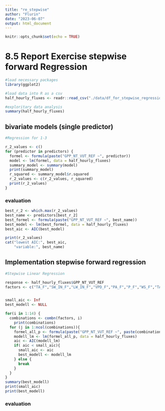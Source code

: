 ---
title: "re_stepwise"
author: "Flurin"
date: "2023-06-07"
output: html_document
---

```{r setup, include=FALSE}
knitr::opts_chunk$set(echo = TRUE)
```

# 8.5 Report Exercise stepwise forward Regression

```{r include=FALSE}
#load necessary packages
library(ggplot2)

#load data into R as a csv
half_hourly_fluxes <- readr::read_csv("./data/df_for_stepwise_regression.csv")

#exploritary data analysis
summary(half_hourly_fluxes)
```

## bivariate models (single predictor)

```{r include=FALSE}
#Regression for 1-3

r_2_values <- c()
for (predictor in predictors) {
  formel <- formula(paste("GPP_NT_VUT_REF ~", predictor))
  model <- lm(formel, data = half_hourly_fluxes)
  summary_model <- summary(model)
  print(summary_model)
  r_squared <- summary_model$r.squared
  r_2_values <- c(r_2_values, r_squared)
  print(r_2_values)
}

```

### evaluation

```{r}
best_r_2 <- which.max(r_2_values)
best_name <- predictors[best_r_2]
best_formel <- formula(paste("GPP_NT_VUT_REF ~", best_name))
best_model <- lm(best_formel, data = half_hourly_fluxes)
best_aic <- AIC(best_model)

print(r_2_values)
cat("lowest AIC:", best_aic,
    "variable:", best_name)
```

## Implementation stepwise forward regression

```{r}
#Stepwise Linear Regression

response <- half_hourly_fluxes$GPP_NT_VUT_REF
factors <- c("TA_F","SW_IN_F","LW_IN_F","VPD_F","PA_F","P_F","WS_F","TA_F_MDS","SW_IN_F_MDS","LW_IN_F_MDS","VPD_F_MDS","CO2_F_MDS","PPFD_IN","GPP_NT_VUT_REF","USTAR")


small_aic <- Inf
best_modell <- NULL

for(i in 1:14) {
  combinations <- combn(factors, i)
    print(combinations)
  for (j in 1:ncol(combinations)){
    formel_all_p <- formula(paste("GPP_NT_VUT_REF ~", paste(combinations)))
    modell_lm <- lm(formel_all_p, data = half_hourly_fluxes)
    aic <- AIC(modell_lm)
    if( aic < small_aic){
      small_aic <- aic
      best_modell <- modell_lm
    } else {
      break
    }
  }
}
summary(best_modell)
print(small_aic)
print(best_modell)
```

### evaluation